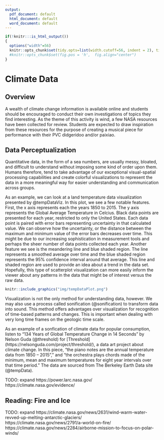 ```yaml
---
output:
  pdf_document: default
  html_document: default
  word_document: default
---
```

```r
if(!knitr:::is_html_output())
{
  options("width"=56)
  knitr::opts_chunk$set(tidy.opts=list(width.cutoff=56, indent = 2), tidy = TRUE)
  #knitr::opts_chunk$set(fig.pos = 'h',  fig.align="center")
}
```
# Climate Data 

## Overview
A wealth of climate change information is available online and students should be encouraged to conduct their own investigations of topics they find interesting. As the theme of this activity is wind, a few NASA resources have been collected for review. Students are expected to draw inspiration from these resources for the purpose of creating a musical piece for performance with their PVC didgeridoo and/or paixiao.

## Data Perceptualization
Quantitative data, in the form of a sea numbers, are usually messy, bloated, and difficult to understand without imposing some kind of order upon them. Humans therefore, tend to take advantage of our exceptional visual-spatial processing capabilities and create colorful visualizations to represent the data in a more meaningful way for easier understanding and communication across groups.

As an example, we can look at a land temperature data visualization presented by @tempDataViz. In this plot, we see a few notable features. First, the x axis represents each the years 1850 to 2015. The y axis represents the Global Average Temperature in Celcius. Black data points are presented for each year, restricted to only the United States. Each data point is paired with error bars representing uncertainty in that calculated value. We can observe how the uncertainty, or the distance between the maximum and minimum value of the error bars decreases over time. This might be due to our increasing sophistication in measurement tools and perhaps the sheer number of data points collected each year. Another feature we see is the meandering line and blue shaded region. The line represents a smoothed average over time and the blue shaded region represents the 95% confidence interval around that average. This line and shaded region are used to provide an idea about a trend in the data set. Hopefully, this type of scatterplot visualization can more easily inform the viewer about any patterns in the data that might be of interest versus the raw data. 

```r
knitr::include_graphics("img/tempDataPlot.png")
```

Visualization is not the only method for understanding data, however. We may also use a process called sonification (@sonification) to transform data into sound. This method offers advantages over visualization for recognition of time-based patterns and changes. This is important when dealing with very long time frames on the geologic time scale. 

As an example of a sonfication of climate data for popular consumption, listen to "134 Years of Global Temperature Change in 14 Seconds" by Nelson Guda (@threshold) for [Threshold] (https://nelsonguda.com/project/threshold/), a data art project about climate change. In this piece, "the piano notes are the annual temperature data from 1850 – 2015"," and "the orchestra plays chords made of the minimum, mean and maximum temperatures for eight year intervals over that time period." The data are sourced from The Berkeley Earth Data site (@tempData).


TODO: expand
https://power.larc.nasa.gov/
https://climate.nasa.gov/evidence/

## Reading: Fire and Ice
TODO: expand
https://climate.nasa.gov/news/2631/wind-warm-water-revved-up-melting-antarctic-glaciers/
https://climate.nasa.gov/news/2791/a-world-on-fire/
https://climate.nasa.gov/news/2284/airborne-mission-to-focus-on-polar-winds/


